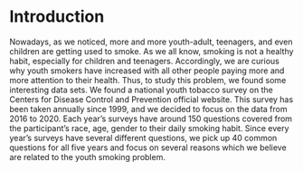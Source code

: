 # Introduction

Nowadays, as we noticed, more and more youth-adult, teenagers, and even children are getting used to smoke. As we all know, smoking is not a healthy habit, especially for children and teenagers. Accordingly, we are curious why youth smokers have increased with all other people paying more and more attention to their health. Thus, to study this problem, we found some interesting data sets. We found a national youth tobacco survey on the Centers for Disease Control and Prevention official website. This survey has been taken annually since 1999, and we decided to focus on the data from 2016 to 2020. Each year's surveys have around 150 questions covered from the participant's race, age, gender to their daily smoking habit. Since every year’s surveys have several different questions, we pick up 40 common questions for all five years and focus on several reasons which we believe are related to the youth smoking problem.
